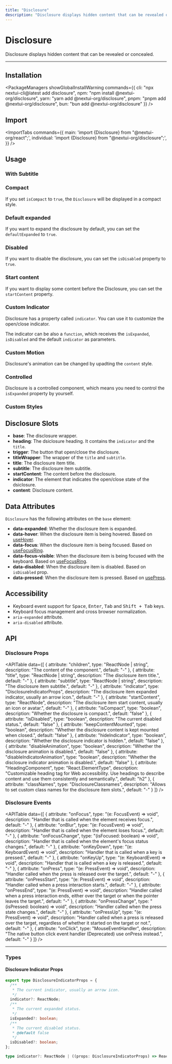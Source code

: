 ```yaml
---
title: "Disclosure"
description: "Disclosure displays hidden content that can be revealed or concealed."
---
```



# Disclosure

Disclosure displays hidden content that can be revealed or concealed.

<ComponentLinks component="disclosure" />

---

<CarbonAd/>

## Installation

<PackageManagers
  showGlobalInstallWarning
  commands={{
    cli: "npx nextui-cli@latest add disclosure",
    npm: "npm install @nextui-org/disclosure",
    yarn: "yarn add @nextui-org/disclosure",
    pnpm: "pnpm add @nextui-org/disclosure",
    bun: "bun add @nextui-org/disclosure"
  }}
/>

## Import

<ImportTabs
  commands={{
    main: 'import {Disclosure} from "@nextui-org/react";',
    individual: 'import {Disclosure} from "@nextui-org/disclosure";',
  }}
/>

## Usage

<CodeDemo title="Usage" files={disclosureContent.usage} />

### With Subtitle

<CodeDemo title="With subtitle" files={disclosureContent.subtitle} />

### Compact

If you set `isCompact` to `true`, the `Disclosure` will be displayed in a compact style.

<CodeDemo title="Compact" files={disclosureContent.compact} />

### Default expanded

If you want to expand the disclosure by default, you can set the `defaultExpanded` to `true`.

<CodeDemo title="Default expanded" files={disclosureContent.defaultExpanded} />

### Disabled

If you want to disable the disclosure, you can set the `isDisabled` property to `true`.

<CodeDemo title="Disabled" files={disclosureContent.disabled} />

### Start content

If you want to display some content before the Disclosure, you can set the `startContent` property.

<CodeDemo title="Start content" files={disclosureContent.startContent} />

### Custom Indicator

Disclosure has a property called `indicator`. You can use it to customize the open/close indicator.

<CodeDemo title="Custom Indicator" files={disclosureContent.indicator} />

The indicator can be also a `function`, which receives the `isExpanded`, `isDisabled` and the default `indicator` as parameters.

<CodeDemo
  title="Custom Open/Close Indicator Function"
  highlightedLines="15"
  files={disclosureContent.indicatorFunction}
/>

### Custom Motion

Disclosure's animation can be changed by upadting the `content` style.

<CodeDemo title="Custom Motion" files={disclosureContent.customMotion} />

### Controlled

Disclosure is a controlled component, which means you need to control the `isExpanded` property by yourself.

<CodeDemo title="Controlled" files={disclosureContent.controlled} />

### Custom Styles

<CodeDemo title="Custom Disclosure" files={disclosureContent.customStyles} />

<Spacer y={4} />

## Disclosure Slots

- **base**: The disclosure wrapper.
- **heading**: The dsiclosure heading. It contains the `indicator` and the `title`.
- **trigger**: The button that open/close the disclosure.
- **titleWrapper**: The wrapper of the `title` and `subtitle`.
- **title**: The disclosure item title.
- **subtitle**: The disclosure item subtitle.
- **startContent**: The content before the disclosure.
- **indicator**: The element that indicates the open/close state of the dsiclosure.
- **content**: Disclosure content.

## Data Attributes

`Disclosure` has the following attributes on the `base` element:

- **data-expanded**:
  Whether the disclosure item is expanded.
- **data-hover**:
  When the disclosure item is being hovered. Based on [useHover](https://react-spectrum.adobe.com/react-aria/useHover.html).
- **data-focus**:
  When the disclosure item is being focused. Based on [useFocusRing](https://react-spectrum.adobe.com/react-aria/useFocusRing.html).
- **data-focus-visible**:
  When the disclosure item is being focused with the keyboard. Based on [useFocusRing](https://react-spectrum.adobe.com/react-aria/useFocusRing.html).
- **data-disabled**:
  When the disclosure item is disabled. Based on `isDisabled` prop.
- **data-pressed**:
  When the disclosure item is pressed. Based on [usePress](https://react-spectrum.adobe.com/react-aria/usePress.html).

<Spacer y={4} />

## Accessibility

- Keyboard event support for <Kbd>Space</Kbd>, <Kbd>Enter</Kbd>, <Kbd>Tab</Kbd> and <Kbd>Shift + Tab</Kbd> keys.
- Keyboard focus management and cross browser normalization.
- `aria-expanded` attribute.
- `aria-disabled` attribute.

<Spacer y={4} />

## API

### Disclosure Props

<APITable
  data={[
    {
      attribute: "children",
      type: "ReactNode | string",
      description: "The content of the component.",
      default: "-"
    },
    {
      attribute: "title",
      type: "ReactNode | string",
      description: "The disclosure item title.",
      default: "-"
    },
    {
      attribute: "subtitle",
      type: "ReactNode | string",
      description: "The disclosure item subtitle.",
      default: "-"
    },
    {
      attribute: "indicator",
      type: "DisclosureIndicatorProps",
      description: "The disclosure item expanded indicator, usually an arrow icon.",
      default: "-"
    },
    {
      attribute: "startContent",
      type: "ReactNode",
      description: "The disclosure item start content, usually an icon or avatar.",
      default: "-"
    },
    {
      attribute: "isCompact",
      type: "boolean",
      description: "Whether the disclosure is compact.",
      default: "false"
    },
    {
      attribute: "isDisabled",
      type: "boolean",
      description: "The current disabled status.",
      default: "false"
    },
    {
      attribute: "keepContentMounted",
      type: "boolean",
      description: "Whether the disclosure content is kept mounted when closed.",
      default: "false"
    },
    {
      attribute: "hideIndicator",
      type: "boolean",
      description: "Whether the disclosure indicator is hidden.",
      default: "false"
    },
    {
      attribute: "disableAnimation",
      type: "boolean",
      description: "Whether the disclosure animation is disabled.",
      default: "false"
    },
    {
      attribute: "disableIndicatorAnimation",
      type: "boolean",
      description: "Whether the disclosure indicator animation is disabled.",
      default: "false"
    },
    {
      attribute: "HeadingComponent",
      type: "React.ElementType",
      description: "Customizable heading tag for Web accessibility. Use headings to describe content and use them consistently and semantically.",
      default: "h2"
    },
    {
      attribute: "classNames",
      type: "DisclosureClassnames",
      description: "Allows to set custom class names for the disclosure item slots.",
      default: "-"
    }
  ]}
/>

### Disclosure Events

<APITable
  data={[
    {
      attribute: "onFocus",
      type: "(e: FocusEvent) => void",
      description: "Handler that is called when the element receives focus.",
      default: "-"
    },
    {
      attribute: "onBlur",
      type: "(e: FocusEvent) => void",
      description: "Handler that is called when the element loses focus.",
      default: "-"
    },
    {
      attribute: "onFocusChange",
      type: "(isFocused: boolean) => void",
      description: "Handler that is called when the element's focus status changes.",
      default: "-"
    },
    {
      attribute: "onKeyDown",
      type: "(e: KeyboardEvent) => void",
      description: "Handler that is called when a key is pressed.",
      default: "-"
    },
    {
      attribute: "onKeyUp",
      type: "(e: KeyboardEvent) => void",
      description: "Handler that is called when a key is released.",
      default: "-"
    },
    {
      attribute: "onPress",
      type: "(e: PressEvent) => void",
      description: "Handler called when the press is released over the target.",
      default: "-"
    },
    {
      attribute: "onPressStart",
      type: "(e: PressEvent) => void",
      description: "Handler called when a press interaction starts.",
      default: "-"
    },
    {
      attribute: "onPressEnd",
      type: "(e: PressEvent) => void",
      description: "Handler called when a press interaction ends, either over the target or when the pointer leaves the target.",
      default: "-"
    },
    {
      attribute: "onPressChange",
      type: "(isPressed: boolean) => void",
      description: "Handler called when the press state changes.",
      default: "-"
    },
    {
      attribute: "onPressUp",
      type: "(e: PressEvent) => void",
      description: "Handler called when a press is released over the target, regardless of whether it started on the target or not.",
      default: "-"
    },
    {
      attribute: "onClick",
      type: "MouseEventHandler",
      description: "The native button click event handler (Deprecated) use onPress instead.",
      default: "-"
    }
  ]}
/>

---

### Types

#### Disclosure Indicator Props

```ts
export type DisclosureIndicatorProps = {
  /**
   * The current indicator, usually an arrow icon.
   */
  indicator?: ReactNode;
  /**
   * The current expanded status.
   */
  isExpanded?: boolean;
  /**
   * The current disabled status.
   * @default false
   */
  isDisabled?: boolean;
};

type indicator?: ReactNode | ((props: DisclosureIndicatorProps) => ReactNode) | null;
```